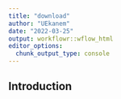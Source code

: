 ```yaml
---
title: "download"
author: "UEkanem"
date: "2022-03-25"
output: workflowr::wflow_html
editor_options:
  chunk_output_type: console
---
```


## Introduction

```r

```

